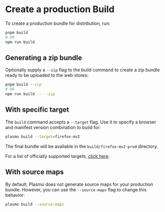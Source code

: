 # Create a production Build

To create a production bundle for distribution, run:

```sh
pnpm build
# OR
npm run build
```

## Generating a zip bundle

Optionally supply a `--zip` flag to the build command to create a zip bundle ready to be uploaded to the web stores:

```sh
pnpm build --zip
# OR
npm run build -- --zip
```

## With specific target

The `build` command accepts a `--target` flag. Use it to specify a browser and manifest version combination to build for:

```sh
plasmo build --target=firefox-mv2
```

The final bundle will be available in the `build/firefox-mv2-prod` directory.

For a list of officially supported targets, [click here](./faq#what-are-the-officially-supported-browser-targets).

## With source maps

By default, Plasmo does not generate source maps for your production bundle. However, you can use the `--source-maps` flag to change this behavior:

```sh
plasmo build --source-maps
```
